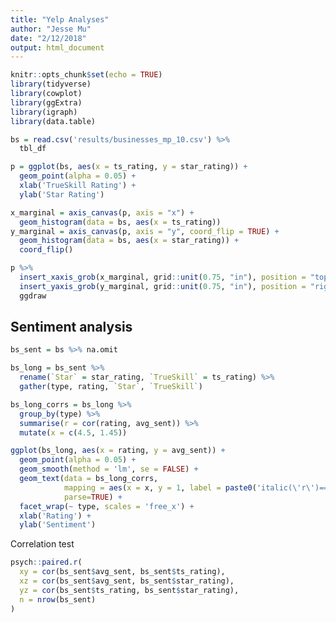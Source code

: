 ```yaml
---
title: "Yelp Analyses"
author: "Jesse Mu"
date: "2/12/2018"
output: html_document
---
```


```r
knitr::opts_chunk$set(echo = TRUE)
library(tidyverse)
library(cowplot)
library(ggExtra)
library(igraph)
library(data.table)
```

```r
bs = read.csv('results/businesses_mp_10.csv') %>%
  tbl_df
```

```r
p = ggplot(bs, aes(x = ts_rating, y = star_rating)) +
  geom_point(alpha = 0.05) +
  xlab('TrueSkill Rating') +
  ylab('Star Rating')

x_marginal = axis_canvas(p, axis = "x") +
  geom_histogram(data = bs, aes(x = ts_rating))
y_marginal = axis_canvas(p, axis = "y", coord_flip = TRUE) +
  geom_histogram(data = bs, aes(x = star_rating)) +
  coord_flip()

p %>%
  insert_xaxis_grob(x_marginal, grid::unit(0.75, "in"), position = "top") %>%
  insert_yaxis_grob(y_marginal, grid::unit(0.75, "in"), position = "right") %>%
  ggdraw
```

## Sentiment analysis

```r
bs_sent = bs %>% na.omit

bs_long = bs_sent %>%
  rename(`Star` = star_rating, `TrueSkill` = ts_rating) %>%
  gather(type, rating, `Star`, `TrueSkill`)

bs_long_corrs = bs_long %>%
  group_by(type) %>%
  summarise(r = cor(rating, avg_sent)) %>%
  mutate(x = c(4.5, 1.45))

ggplot(bs_long, aes(x = rating, y = avg_sent)) +
  geom_point(alpha = 0.05) +
  geom_smooth(method = 'lm', se = FALSE) +
  geom_text(data = bs_long_corrs,
            mapping = aes(x = x, y = 1, label = paste0('italic(\'r\')==', round(r, 2))),
            parse=TRUE) +
  facet_wrap(~ type, scales = 'free_x') +
  xlab('Rating') +
  ylab('Sentiment')
```

Correlation test

```r
psych::paired.r(
  xy = cor(bs_sent$avg_sent, bs_sent$ts_rating),
  xz = cor(bs_sent$avg_sent, bs_sent$star_rating),
  yz = cor(bs_sent$ts_rating, bs_sent$star_rating),
  n = nrow(bs_sent)
)
```